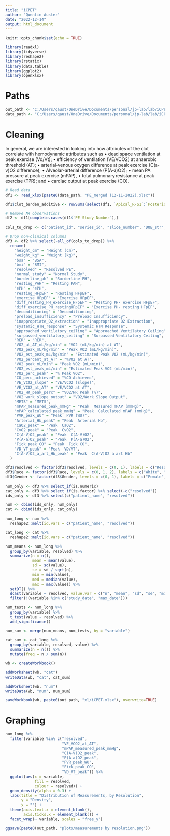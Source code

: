 ```yaml
---
title: "iCPET"
author: "Quentin Auster"
date: "2022-12-14"
output: html_document
---
```


```r
knitr::opts_chunk$set(echo = TRUE)
```

```r
library(readxl)
library(tidyverse)
library(reshape2)
library(rstatix)
library(data.table)
library(ggplot2)
library(openxlsx)

```


# Paths

```r
out_path <- "C:/Users/qaust/OneDrive/Documents/personal/jp-lab/lab/iCPET/output/"
data_path <- "C:/Users/qaust/OneDrive/Documents/personal/jp-lab/lab/iCPET/data/"
```

# Cleaning

In general, we are interested in looking into how attributes of the clot 
correlate with hemodynamic attributes such as 
•	dead space ventilation at peak exercise (Vd/Vt);
•	efficiency of ventilation (VE/VCO2) at anaerobic threshold (AT);
•	arterial-venous oxygen difference at peak exercise (C(a-v)O2 difference);
•	Alveolar-arterial difference (P(A-a)O2);
•	mean PA pressure at peak exercise (mPAP), 
•	total pulmonary resistance at peak exercise (TPR); and 
•	cardiac output at peak exercise (CO).


```r
# Read data
df1 <- read_xlsx(paste0(data_path, "PE_merged (12-11-2022).xlsx"))
```

```r
df1$clot_burden_additive <- rowSums(select(df1, `Apical_R-S1`:`Posterior_Basal_L-S10`))
```


```r
# Remove NA observations
df2 <- df1[complete.cases(df1$`PE Study Number`),]
```

```r
cols_to_drop <- c("patient_id", "series_id", "slice_number", "DOB_str", "age_str", "date_diff", "closest_date", "Enrollment ID", "iCPET ID", "PE Study Number", "iCPET study results")

# Drop non-clinical columns
df3 <- df2 %>% select(-all_of(cols_to_drop)) %>%
  rename(
    "height_cm" = "Height (cm)", 
    "weight_kg" = "Weight (kg)", 
    "bsa" = "BSA", 
    "bmi" = "BMI", 
    "resolved" = "Resolved PE", 
    "normal_study" = "Normal Study", 
    "borderline_ph" = "Borderline PH", 
    "resting_PAH" = "Resting PAH", 
    "ePH" = "ePH", 
    "resting_HFpEF" = "Resting HFpEF", 
    "exercise_HFpEF" = "Exercise HFpEF", 
    "diff_resting_PH_exercise_HFpEF" = "Resting PH- exercise HFpEF", 
    "diff_exercise_PH_restingHFpEF" = "Exercise PH- resting HFpEF", 
    "deconditioning" = "Deconditioning", 
    "preload_insufficiency" = "Preload Insufficiency", 
    "inappropriate_02_extraction" = "Inappropriate O2 Extraction", 
    "systemic_HTN_response" = "Systemic HTN Response", 
    "approached_ventilatory_ceiling" = "Approached Ventilatory Ceiling", 
    "surpassed_ventilatory_ceiling" = "Surpassed Ventilatory Ceiling", 
    "RER" = "RER", 
    "VO2_at_AT_mL/kg/min" = "VO2 (mL/kg/min) at AT", 
    "VO2_peak_mL/kg/min" = "Peak VO2 (mL/kg/min)", 
    "VO2_est_peak_mL/kg/min" = "Estimated Peak VO2 (mL/kg/min)", 
    "VO2_percent_at_AT" = "%VO2 at AT", 
    "VO2_peak_mL/min" = "Peak VO2 (mL/min)", 
    "VO2_est_peak_mL/min" = "Estimated Peak VO2 (mL/min)", 
    "VO2_perc_peak" = "% Peak VO2", 
    "CO_perc_achieved" = "%CO Achieved", 
    "VE_VCO2_slope" = "VE/VCO2 (slope)", 
    "VE_VCO2_at_AT" = "VE/VCO2 at AT", 
    "VO2_HR_peak_perc" = "VO2/HR Peak (%)", 
    "VO2_work_slope_output" = "VO2/Work Slope Output", 
    "METS" = "METS", 
    "mPAP_measured_peak_mmHg" = "Peak  Measured mPAP (mmHg)", 
    "mPAP_calculated_peak_mmHg" = "Peak  Calculated mPAP (mmHg)", 
    "PVR_peak_WU" = "Peak  PVR (WU)", 
    "Arterial_Hb_peak" = "Peak  Arterial Hb", 
    "CaO2_peak" = "Peak  CaO2", 
    "CvO2_peak" = "Peak  CvO2", 
    "C(A-V)O2_peak" = "Peak  C(A-V)O2", 
    "P(A-a)O2_peak" = "Peak  P(A-a)O2", 
    "Fick_peak_CO" = "Peak  Fick CO", 
    "VD_VT_peak" = "Peak  VD/VT", 
    "C(A-V)O2_a_art_Hb_peak" = "Peak  C(A-V)O2 a art Hb"
  )

df3$resolved <- factor(df3$resolved, levels = c(0, 1), labels = c("Resolved", "Chronic"))
df3$Race <- factor(df3$Race, levels = c(0, 1, 2), labels = c("White", "Non-White", "Non-White"))
df3$Gender <- factor(df3$Gender, levels = c(0, 1), labels = c("Female", "Male"))

```

```r
num_only <- df3 %>% select_if(is.numeric)
cat_only <- df3 %>% select_if(is.factor) %>% select(-c("resolved"))
ids_only <- df3 %>% select(c("patient_name", "resolved"))

num <- cbind(ids_only, num_only)
cat <- cbind(ids_only, cat_only)

num_long <- num %>%
  reshape2::melt(id.vars = c("patient_name", "resolved"))

cat_long <- cat %>%
  reshape2::melt(id.vars = c("patient_name", "resolved"))
```

```r
num_means <- num_long %>% 
  group_by(variable, resolved) %>%
  summarize(n = n(),
            mean = mean(value),
            sd = sd(value),
            se = sd / sqrt(n),
            min = min(value),
            med = median(value),
            max = max(value)) %>%
  setDT() %>%
  dcast(variable ~ resolved, value.var = c("n", "mean", "sd", "se", "min", "med", "max")) %>%
  filter(!(variable %in% c("study_date", "max_date")))

num_tests <- num_long %>% 
  group_by(variable) %>%
  t_test(value ~ resolved) %>%
  add_significance()

num_sum <- merge(num_means, num_tests, by = "variable")

```

```r
cat_sum <- cat_long %>%
  group_by(variable, resolved, value) %>%
  summarize(n = n()) %>%
  mutate(freq = n / sum(n))
```


```r
wb <- createWorkbook()

addWorksheet(wb, "cat")
writeData(wb, "cat", cat_sum)

addWorksheet(wb, "num")
writeData(wb, "num", num_sum)

saveWorkbook(wb, paste0(out_path, "xl/iCPET.xlsx"), overwrite=TRUE)

```



# Graphing

```r
num_long %>%
  filter(variable %in% c("resolved", 
                         "VE_VCO2_at_AT", 
                         "mPAP_measured_peak_mmHg", 
                         "C(A-V)O2_peak",
                         "P(A-a)O2_peak",
                         "PVR_peak_WU", 
                         "Fick_peak_CO",
                         "VD_VT_peak")) %>%
  ggplot(aes(x = variable, 
             fill = resolved, 
             colour = resolved)) + 
  geom_density(alpha = 0.3) +
  labs(title = "Distribution of Measurements, by Resolution",
       y = "Density",
       x = "") +
  theme(axis.text.x = element_blank(),
        axis.ticks.x = element_blank()) +
  facet_wrap(~ variable, scales = "free_y")

ggsave(paste0(out_path, "plots/measurements by resolution.png"))
```



